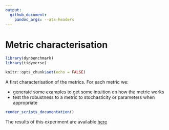 ```yaml
---
output: 
  github_document:
    pandoc_args: --atx-headers
---
```


# Metric characterisation

```r
library(dynbenchmark)
library(tidyverse)

knitr::opts_chunk$set(echo = FALSE)
```

A first characterisation of the metrics. For each metric we:

- generate some examples to get some intuition on how the metric works
- test the robustness to a metric to stochasticity or parameters when appropriate

```r
render_scripts_documentation()
```

The results of this experiment are available [here](`r link_to_results()`)
